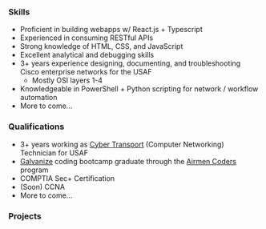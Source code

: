 ### Skills

- Proficient in building webapps w/ React.js + Typescript
- Experienced in consuming RESTful APIs
- Strong knowledge of HTML, CSS, and JavaScript
- Excellent analytical and debugging skills
- 3+ years experience designing, documenting, and troubleshooting Cisco enterprise networks for the USAF
  - Mostly OSI layers 1-4
- Knowledgeable in PowerShell + Python scripting for network / workflow automation
- More to come...

### Qualifications

- 3+ years working as [Cyber Transport](https://www.airforce.com/careers/detail/cyber-transport-systems) (Computer Networking) Technician for USAF
- [Galvanize](https://www.galvanize.com/) coding bootcamp graduate through the [Airmen Coders](https://airmencoders.us/) program
- COMPTIA Sec+ Certification
- (Soon) CCNA
- More to come...

### Projects
